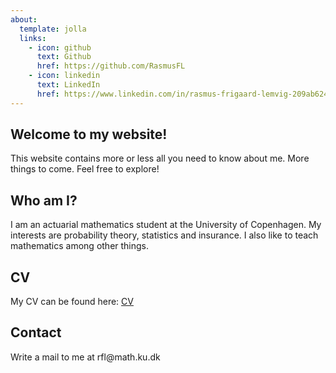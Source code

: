 ```yaml
---
about: 
  template: jolla
  links:
    - icon: github
      text: Github
      href: https://github.com/RasmusFL
    - icon: linkedin
      text: LinkedIn
      href: https://www.linkedin.com/in/rasmus-frigaard-lemvig-209ab624a/
---
```


## Welcome to my website! 

This website contains more or less all you need to know about me. More things to come. Feel free to explore! 

## Who am I?

I am an actuarial mathematics student at the University of Copenhagen. My interests are probability theory, statistics and insurance. I also like to teach mathematics among other things. 

## CV

My CV can be found here: [CV](Documents/CV.pdf)

## Contact

Write a mail to me at rfl@math.ku.dk

